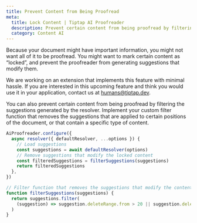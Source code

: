```yaml
---
title: Prevent Content from Being Proofread
meta:
  title: Lock Content | Tiptap AI Proofreader
  description: Prevent certain content from being proofread by filtering suggestions.
  category: Content AI
---
```


Because your document might have important information, you might not want all of it to be proofread. You might want to mark certain content as “locked”, and prevent the proofreader from generating suggestions that modify them.

We are working on an extension that implements this feature with minimal hassle. If you are interested in this upcoming feature and think you would use it in your application, contact us at humans@tiptap.dev.

You can also prevent certain content from being proofread by filtering the suggestions generated by the resolver. Implement your custom filter function that removes the suggestions that are applied to certain positions of the document, or that contain a specific type of content.

```ts
AiProofreader.configure({
  async resolver({ defaultResolver, ...options }) {
    // Load suggestions
    const suggestions = await defaultResolver(options)
    // Remove suggestions that modify the locked content
    const filteredSuggestions = filterSuggestions(suggestions)
    return filteredSuggestions
  },
})

// Filter function that removes the suggestions that modify the content in positions between 10 and 20.
function filterSuggestions(suggestions) {
  return suggestions.filter(
    (suggestion) => suggestion.deleteRange.from > 20 || suggestion.deleteRange.to < 10,
  )
}
```
